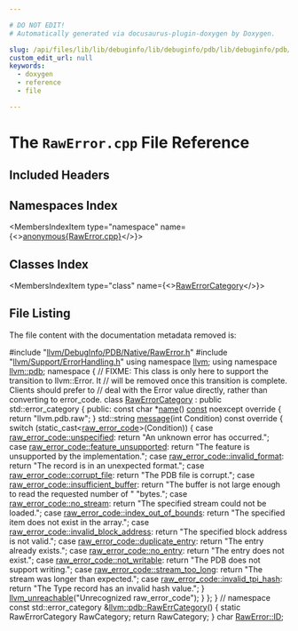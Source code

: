 ```yaml
---

# DO NOT EDIT!
# Automatically generated via docusaurus-plugin-doxygen by Doxygen.

slug: /api/files/lib/lib/debuginfo/lib/debuginfo/pdb/lib/debuginfo/pdb/native/rawerror-cpp
custom_edit_url: null
keywords:
  - doxygen
  - reference
  - file

---
```





# The `RawError.cpp` File Reference

<DoxygenPage pluginConfig={pluginConfig}>



## Included Headers

<IncludesList>
<IncludesListItem
  filePath="llvm/DebugInfo/PDB/Native/RawError.h"
  permalink="/docs/api/files/include/include/llvm/include/llvm/debuginfo/include/llvm/debuginfo/pdb/include/llvm/debuginfo/pdb/native/rawerror-h"
  isLocal="true" />
<IncludesListItem
  filePath="llvm/Support/ErrorHandling.h"
  permalink="/docs/api/files/include/include/llvm/include/llvm/support/errorhandling-h"
  isLocal="true" />
</IncludesList>

## Namespaces Index

<MembersIndex>

<MembersIndexItem
  type="namespace"
  name={<><a href="/docs/api/namespaces/anonymous-rawerror-cpp-">anonymous&#123;RawError.cpp&#125;</a></>}>
</MembersIndexItem>

</MembersIndex>

## Classes Index

<MembersIndex>

<MembersIndexItem
  type="class"
  name={<><a href="/docs/api/classes/anonymous-namespace-rawerror-cpp-/rawerrorcategory">RawErrorCategory</a></>}>
</MembersIndexItem>

</MembersIndex>


## File Listing

The file content with the documentation metadata removed is:

<ProgramListing>

<Link id="l00001" /><CodeLine lineNumber="1"><Highlight kind="preprocessor">#include &quot;<a href="/docs/api/files/include/include/llvm/include/llvm/debuginfo/include/llvm/debuginfo/pdb/include/llvm/debuginfo/pdb/native/rawerror-h">llvm/DebugInfo/PDB/Native/RawError.h</a>&quot;</Highlight><Highlight kind="normal"></Highlight></CodeLine>
<Link id="l00002" /><CodeLine lineNumber="2"><Highlight kind="normal"></Highlight><Highlight kind="preprocessor">#include &quot;<a href="/docs/api/files/include/include/llvm/include/llvm/support/errorhandling-h">llvm/Support/ErrorHandling.h</a>&quot;</Highlight><Highlight kind="normal"></Highlight></CodeLine>
<Link id="l00003" /><CodeLine lineNumber="3"><Highlight kind="normal"></Highlight></CodeLine>
<Link id="l00004" /><CodeLine lineNumber="4"><Highlight kind="normal"></Highlight><Highlight kind="keyword">using namespace </Highlight><Highlight kind="normal"><a href="/docs/api/namespaces/llvm">llvm</a>;</Highlight></CodeLine>
<Link id="l00005" /><CodeLine lineNumber="5"><Highlight kind="normal"></Highlight><Highlight kind="keyword">using namespace </Highlight><Highlight kind="normal"><a href="/docs/api/namespaces/llvm/pdb">llvm::pdb</a>;</Highlight></CodeLine>
<Link id="l00006" /><CodeLine lineNumber="6"><Highlight kind="normal"></Highlight></CodeLine>
<Link id="l00007" /><CodeLine lineNumber="7" lineLink="/docs/api/namespaces/anonymous-rawerror-cpp-"><Highlight kind="normal"></Highlight><Highlight kind="keyword">namespace </Highlight><Highlight kind="normal">&#123;</Highlight></CodeLine>
<Link id="l00008" /><CodeLine lineNumber="8"><Highlight kind="normal"></Highlight><Highlight kind="comment">// FIXME: This class is only here to support the transition to llvm::Error. It</Highlight><Highlight kind="normal"></Highlight></CodeLine>
<Link id="l00009" /><CodeLine lineNumber="9"><Highlight kind="normal"></Highlight><Highlight kind="comment">// will be removed once this transition is complete. Clients should prefer to</Highlight><Highlight kind="normal"></Highlight></CodeLine>
<Link id="l00010" /><CodeLine lineNumber="10"><Highlight kind="normal"></Highlight><Highlight kind="comment">// deal with the Error value directly, rather than converting to error&#95;code.</Highlight><Highlight kind="normal"></Highlight></CodeLine>
<Link id="l00011" /><CodeLine lineNumber="11" lineLink="/docs/api/classes/anonymous-namespace-rawerror-cpp-/rawerrorcategory"><Highlight kind="normal"></Highlight><Highlight kind="keyword">class </Highlight><Highlight kind="normal"><a href="/docs/api/classes/anonymous-namespace-rawerror-cpp-/rawerrorcategory">RawErrorCategory</a> : </Highlight><Highlight kind="keyword">public</Highlight><Highlight kind="normal"> std::error&#95;category &#123;</Highlight></CodeLine>
<Link id="l00012" /><CodeLine lineNumber="12"><Highlight kind="normal"></Highlight><Highlight kind="keyword">public</Highlight><Highlight kind="normal">:</Highlight></CodeLine>
<Link id="l00013" /><CodeLine lineNumber="13" lineLink="/docs/api/classes/anonymous-namespace-rawerror-cpp-/rawerrorcategory/#a3a28f35fffccc242c3adbd0bd4090112"><Highlight kind="normal">  </Highlight><Highlight kind="keyword">const</Highlight><Highlight kind="normal"> </Highlight><Highlight kind="keywordtype">char</Highlight><Highlight kind="normal"> &#42;<a href="/docs/api/classes/anonymous-namespace-rawerror-cpp-/rawerrorcategory/#a3a28f35fffccc242c3adbd0bd4090112">name</a>() <a href="/docs/api/files/lib/lib/target/lib/target/aarch64/aarch64promoteconstant-cpp/#a90f8350fecae261c25be85d38b451bff">const</a> noexcept</Highlight><Highlight kind="keyword"> override </Highlight><Highlight kind="normal">&#123; </Highlight><Highlight kind="keywordflow">return</Highlight><Highlight kind="normal"> </Highlight><Highlight kind="stringliteral">&quot;llvm.pdb.raw&quot;</Highlight><Highlight kind="normal">; &#125;</Highlight></CodeLine>
<Link id="l00014" /><CodeLine lineNumber="14" lineLink="/docs/api/classes/anonymous-namespace-rawerror-cpp-/rawerrorcategory/#a137e416ac924d69f1557a8acbde0a82b"><Highlight kind="normal">  std::string <a href="/docs/api/classes/anonymous-namespace-rawerror-cpp-/rawerrorcategory/#a137e416ac924d69f1557a8acbde0a82b">message</a>(</Highlight><Highlight kind="keywordtype">int</Highlight><Highlight kind="normal"> Condition)</Highlight><Highlight kind="keyword"> const override </Highlight><Highlight kind="normal">&#123;</Highlight></CodeLine>
<Link id="l00015" /><CodeLine lineNumber="15"><Highlight kind="normal">    </Highlight><Highlight kind="keywordflow">switch</Highlight><Highlight kind="normal"> (</Highlight><Highlight kind="keyword">static&#95;cast&lt;</Highlight><Highlight kind="normal"><a href="/docs/api/namespaces/llvm/pdb/#a573bcbbea76b4d72b33de1e392cc14ae">raw&#95;error&#95;code</a></Highlight><Highlight kind="keyword">&gt;</Highlight><Highlight kind="normal">(Condition)) &#123;</Highlight></CodeLine>
<Link id="l00016" /><CodeLine lineNumber="16"><Highlight kind="normal">    </Highlight><Highlight kind="keywordflow">case</Highlight><Highlight kind="normal"> <a href="/docs/api/namespaces/llvm/pdb/#a573bcbbea76b4d72b33de1e392cc14aead415f0e30c471dfdd9bc4f827329ef48">raw&#95;error&#95;code::unspecified</a>:</Highlight></CodeLine>
<Link id="l00017" /><CodeLine lineNumber="17"><Highlight kind="normal">      </Highlight><Highlight kind="keywordflow">return</Highlight><Highlight kind="normal"> </Highlight><Highlight kind="stringliteral">&quot;An unknown error has occurred.&quot;</Highlight><Highlight kind="normal">;</Highlight></CodeLine>
<Link id="l00018" /><CodeLine lineNumber="18"><Highlight kind="normal">    </Highlight><Highlight kind="keywordflow">case</Highlight><Highlight kind="normal"> <a href="/docs/api/namespaces/llvm/pdb/#a573bcbbea76b4d72b33de1e392cc14aea42ca91a8fe91a5b02e36a30dd17355e7">raw&#95;error&#95;code::feature&#95;unsupported</a>:</Highlight></CodeLine>
<Link id="l00019" /><CodeLine lineNumber="19"><Highlight kind="normal">      </Highlight><Highlight kind="keywordflow">return</Highlight><Highlight kind="normal"> </Highlight><Highlight kind="stringliteral">&quot;The feature is unsupported by the implementation.&quot;</Highlight><Highlight kind="normal">;</Highlight></CodeLine>
<Link id="l00020" /><CodeLine lineNumber="20"><Highlight kind="normal">    </Highlight><Highlight kind="keywordflow">case</Highlight><Highlight kind="normal"> <a href="/docs/api/namespaces/llvm/pdb/#a573bcbbea76b4d72b33de1e392cc14aea8e40c21d17487b141e798359ee241411">raw&#95;error&#95;code::invalid&#95;format</a>:</Highlight></CodeLine>
<Link id="l00021" /><CodeLine lineNumber="21"><Highlight kind="normal">      </Highlight><Highlight kind="keywordflow">return</Highlight><Highlight kind="normal"> </Highlight><Highlight kind="stringliteral">&quot;The record is in an unexpected format.&quot;</Highlight><Highlight kind="normal">;</Highlight></CodeLine>
<Link id="l00022" /><CodeLine lineNumber="22"><Highlight kind="normal">    </Highlight><Highlight kind="keywordflow">case</Highlight><Highlight kind="normal"> <a href="/docs/api/namespaces/llvm/pdb/#a573bcbbea76b4d72b33de1e392cc14aea8c4fdeb9f0256322a364cd1347a6ffd6">raw&#95;error&#95;code::corrupt&#95;file</a>:</Highlight></CodeLine>
<Link id="l00023" /><CodeLine lineNumber="23"><Highlight kind="normal">      </Highlight><Highlight kind="keywordflow">return</Highlight><Highlight kind="normal"> </Highlight><Highlight kind="stringliteral">&quot;The PDB file is corrupt.&quot;</Highlight><Highlight kind="normal">;</Highlight></CodeLine>
<Link id="l00024" /><CodeLine lineNumber="24"><Highlight kind="normal">    </Highlight><Highlight kind="keywordflow">case</Highlight><Highlight kind="normal"> <a href="/docs/api/namespaces/llvm/pdb/#a573bcbbea76b4d72b33de1e392cc14aea30d5ef9a8eb9e9530b28192db6bd88b0">raw&#95;error&#95;code::insufficient&#95;buffer</a>:</Highlight></CodeLine>
<Link id="l00025" /><CodeLine lineNumber="25"><Highlight kind="normal">      </Highlight><Highlight kind="keywordflow">return</Highlight><Highlight kind="normal"> </Highlight><Highlight kind="stringliteral">&quot;The buffer is not large enough to read the requested number of &quot;</Highlight><Highlight kind="normal"></Highlight></CodeLine>
<Link id="l00026" /><CodeLine lineNumber="26"><Highlight kind="normal">             </Highlight><Highlight kind="stringliteral">&quot;bytes.&quot;</Highlight><Highlight kind="normal">;</Highlight></CodeLine>
<Link id="l00027" /><CodeLine lineNumber="27"><Highlight kind="normal">    </Highlight><Highlight kind="keywordflow">case</Highlight><Highlight kind="normal"> <a href="/docs/api/namespaces/llvm/pdb/#a573bcbbea76b4d72b33de1e392cc14aea881999a844c0bb1ee62b8bd1b29e60bb">raw&#95;error&#95;code::no&#95;stream</a>:</Highlight></CodeLine>
<Link id="l00028" /><CodeLine lineNumber="28"><Highlight kind="normal">      </Highlight><Highlight kind="keywordflow">return</Highlight><Highlight kind="normal"> </Highlight><Highlight kind="stringliteral">&quot;The specified stream could not be loaded.&quot;</Highlight><Highlight kind="normal">;</Highlight></CodeLine>
<Link id="l00029" /><CodeLine lineNumber="29"><Highlight kind="normal">    </Highlight><Highlight kind="keywordflow">case</Highlight><Highlight kind="normal"> <a href="/docs/api/namespaces/llvm/pdb/#a573bcbbea76b4d72b33de1e392cc14aead5ab9ac917e8856865d80f40fca01f33">raw&#95;error&#95;code::index&#95;out&#95;of&#95;bounds</a>:</Highlight></CodeLine>
<Link id="l00030" /><CodeLine lineNumber="30"><Highlight kind="normal">      </Highlight><Highlight kind="keywordflow">return</Highlight><Highlight kind="normal"> </Highlight><Highlight kind="stringliteral">&quot;The specified item does not exist in the array.&quot;</Highlight><Highlight kind="normal">;</Highlight></CodeLine>
<Link id="l00031" /><CodeLine lineNumber="31"><Highlight kind="normal">    </Highlight><Highlight kind="keywordflow">case</Highlight><Highlight kind="normal"> <a href="/docs/api/namespaces/llvm/pdb/#a573bcbbea76b4d72b33de1e392cc14aea68aad8c8c910a5dd3e2523d537a778a5">raw&#95;error&#95;code::invalid&#95;block&#95;address</a>:</Highlight></CodeLine>
<Link id="l00032" /><CodeLine lineNumber="32"><Highlight kind="normal">      </Highlight><Highlight kind="keywordflow">return</Highlight><Highlight kind="normal"> </Highlight><Highlight kind="stringliteral">&quot;The specified block address is not valid.&quot;</Highlight><Highlight kind="normal">;</Highlight></CodeLine>
<Link id="l00033" /><CodeLine lineNumber="33"><Highlight kind="normal">    </Highlight><Highlight kind="keywordflow">case</Highlight><Highlight kind="normal"> <a href="/docs/api/namespaces/llvm/pdb/#a573bcbbea76b4d72b33de1e392cc14aea847c7aa1e322f6702987b34c4b0ec6ec">raw&#95;error&#95;code::duplicate&#95;entry</a>:</Highlight></CodeLine>
<Link id="l00034" /><CodeLine lineNumber="34"><Highlight kind="normal">      </Highlight><Highlight kind="keywordflow">return</Highlight><Highlight kind="normal"> </Highlight><Highlight kind="stringliteral">&quot;The entry already exists.&quot;</Highlight><Highlight kind="normal">;</Highlight></CodeLine>
<Link id="l00035" /><CodeLine lineNumber="35"><Highlight kind="normal">    </Highlight><Highlight kind="keywordflow">case</Highlight><Highlight kind="normal"> <a href="/docs/api/namespaces/llvm/pdb/#a573bcbbea76b4d72b33de1e392cc14aeae86ebb3d13cc1b95ade80a71c41bdbad">raw&#95;error&#95;code::no&#95;entry</a>:</Highlight></CodeLine>
<Link id="l00036" /><CodeLine lineNumber="36"><Highlight kind="normal">      </Highlight><Highlight kind="keywordflow">return</Highlight><Highlight kind="normal"> </Highlight><Highlight kind="stringliteral">&quot;The entry does not exist.&quot;</Highlight><Highlight kind="normal">;</Highlight></CodeLine>
<Link id="l00037" /><CodeLine lineNumber="37"><Highlight kind="normal">    </Highlight><Highlight kind="keywordflow">case</Highlight><Highlight kind="normal"> <a href="/docs/api/namespaces/llvm/pdb/#a573bcbbea76b4d72b33de1e392cc14aeacec5971823d0dfd972069bf51c2f838f">raw&#95;error&#95;code::not&#95;writable</a>:</Highlight></CodeLine>
<Link id="l00038" /><CodeLine lineNumber="38"><Highlight kind="normal">      </Highlight><Highlight kind="keywordflow">return</Highlight><Highlight kind="normal"> </Highlight><Highlight kind="stringliteral">&quot;The PDB does not support writing.&quot;</Highlight><Highlight kind="normal">;</Highlight></CodeLine>
<Link id="l00039" /><CodeLine lineNumber="39"><Highlight kind="normal">    </Highlight><Highlight kind="keywordflow">case</Highlight><Highlight kind="normal"> <a href="/docs/api/namespaces/llvm/pdb/#a573bcbbea76b4d72b33de1e392cc14aea19b8ff60b8828236b88a826404151b89">raw&#95;error&#95;code::stream&#95;too&#95;long</a>:</Highlight></CodeLine>
<Link id="l00040" /><CodeLine lineNumber="40"><Highlight kind="normal">      </Highlight><Highlight kind="keywordflow">return</Highlight><Highlight kind="normal"> </Highlight><Highlight kind="stringliteral">&quot;The stream was longer than expected.&quot;</Highlight><Highlight kind="normal">;</Highlight></CodeLine>
<Link id="l00041" /><CodeLine lineNumber="41"><Highlight kind="normal">    </Highlight><Highlight kind="keywordflow">case</Highlight><Highlight kind="normal"> <a href="/docs/api/namespaces/llvm/pdb/#a573bcbbea76b4d72b33de1e392cc14aea9a16054a916f000d769a4a2438e0cd1b">raw&#95;error&#95;code::invalid&#95;tpi&#95;hash</a>:</Highlight></CodeLine>
<Link id="l00042" /><CodeLine lineNumber="42"><Highlight kind="normal">      </Highlight><Highlight kind="keywordflow">return</Highlight><Highlight kind="normal"> </Highlight><Highlight kind="stringliteral">&quot;The Type record has an invalid hash value.&quot;</Highlight><Highlight kind="normal">;</Highlight></CodeLine>
<Link id="l00043" /><CodeLine lineNumber="43"><Highlight kind="normal">    &#125;</Highlight></CodeLine>
<Link id="l00044" /><CodeLine lineNumber="44"><Highlight kind="normal">    <a href="/docs/api/files/include/include/llvm/include/llvm/support/errorhandling-h/#ace243f5c25697a1107cce46626b3dc94">llvm&#95;unreachable</a>(</Highlight><Highlight kind="stringliteral">&quot;Unrecognized raw&#95;error&#95;code&quot;</Highlight><Highlight kind="normal">);</Highlight></CodeLine>
<Link id="l00045" /><CodeLine lineNumber="45"><Highlight kind="normal">  &#125;</Highlight></CodeLine>
<Link id="l00046" /><CodeLine lineNumber="46"><Highlight kind="normal">&#125;;</Highlight></CodeLine>
<Link id="l00047" /><CodeLine lineNumber="47"><Highlight kind="normal">&#125; </Highlight><Highlight kind="comment">// namespace</Highlight><Highlight kind="normal"></Highlight></CodeLine>
<Link id="l00048" /><CodeLine lineNumber="48"><Highlight kind="normal"></Highlight></CodeLine>
<Link id="l00049" /><CodeLine lineNumber="49" lineLink="/docs/api/namespaces/llvm/pdb/#af2d32088536402892af559f5d03c46fe"><Highlight kind="normal"></Highlight><Highlight kind="keyword">const</Highlight><Highlight kind="normal"> std::error&#95;category &amp;<a href="/docs/api/namespaces/llvm/pdb/#af2d32088536402892af559f5d03c46fe">llvm::pdb::RawErrCategory</a>() &#123;</Highlight></CodeLine>
<Link id="l00050" /><CodeLine lineNumber="50"><Highlight kind="normal">  </Highlight><Highlight kind="keyword">static</Highlight><Highlight kind="normal"> RawErrorCategory RawCategory;</Highlight></CodeLine>
<Link id="l00051" /><CodeLine lineNumber="51"><Highlight kind="normal">  </Highlight><Highlight kind="keywordflow">return</Highlight><Highlight kind="normal"> RawCategory;</Highlight></CodeLine>
<Link id="l00052" /><CodeLine lineNumber="52"><Highlight kind="normal">&#125;</Highlight></CodeLine>
<Link id="l00053" /><CodeLine lineNumber="53"><Highlight kind="normal"></Highlight></CodeLine>
<Link id="l00054" /><CodeLine lineNumber="54"><Highlight kind="normal"></Highlight><Highlight kind="keywordtype">char</Highlight><Highlight kind="normal"> <a href="/docs/api/classes/llvm/pdb/rawerror/#a68298f3e055145721036ef3a38a3f061">RawError::ID</a>;</Highlight></CodeLine>

</ProgramListing>


</DoxygenPage>
